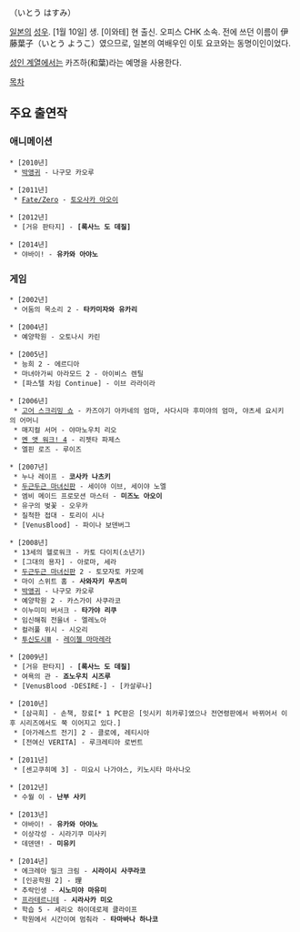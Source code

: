 {{{+1 伊藤葉純 }}}（いとう はすみ）

[[일본]]의 [[성우]]. [1월 10일] 생. [이와테] 현 출신. 오피스 CHK 소속. 전에 쓰던 이름이 伊藤葉子（いとう ようこ）였으므로, 일본의 여배우인 이토 요코와는 동명이인이었다.

[[에로게|성인 계열]]에서는 카즈하(和葉)라는 예명을 사용한다.

[[목차]]

== 주요 출연작 ==
=== 애니메이션 ===
 * [2010년]
  * [[박앵귀]] - 나구모 카오루

 * [2011년]
  * [[Fate/Zero]] - [[토오사카 아오이]]

 * [2012년]
  * [거유 판타지] - '''[록사느 도 데질]'''

 * [2014년]
  * 야바이! - '''유카와 아야노'''

=== 게임 ===
 * [2002년]
  * 어둠의 목소리 2 - '''타카미자와 유카리'''

 * [2004년]
  * 예양학원 - 오토나시 카린

 * [2005년]
  * 능희 2 - 에르디아
  * 마녀아가씨 아라모드 2 - 아이비스 렌틸
  * [파스텔 차임 Continue] - 이브 라라이라

 * [2006년]
  * [[고어 스크리밍 쇼]] - 카즈야기 아카네의 엄마, 사다시마 후미야의 엄마, 야츠세 요시키의 어머니 
  * 매지컬 서머 - 야마노우치 리오
  * [[멘 앳 워크! 4]] - 리젯타 파제스
  * 엘핀 로즈 - 루이즈

 * [2007년]
  * 누나 레이프 - '''코사카 나츠키'''
  * [[두근두근 마녀신판]] - 세이야 이브, 세이야 노엘
  * 엠비 메이드 프로모션 마스터 - '''미즈노 아오이'''
  * 유구의 벚꽃 - 오우카
  * 질척한 접대 - 토리이 시나
  * [VenusBlood] - 파이나 보덴버그

 * [2008년]
  * 13세의 헬로워크 - 카토 다이치(소년기)
  * [그대의 용자] - 아로마, 세라
  * [[두근두근 마녀신판]] 2 - 토모자토 카모메
  * 마이 스위트 홈 - '''사와자키 무츠미'''
  * [[박앵귀]] - 나구모 카오루
  * 예양학원 2 - 카스가이 사쿠라코
  * 이누미미 버서크 - '''타가야 리쿠'''
  * 임신해줘 전을녀 - 엘레노아
  * 컬러풀 위시 - 시오리
  * [[투신도시Ⅲ]] - [[레이첼 마마레라]]

 * [2009년]
  * [거유 판타지] - '''[록사느 도 데질]'''
  * 여욕의 관 - '''죠노우치 시즈루'''
  * [VenusBlood -DESIRE-] - [카살루나]

 * [2010년]
  * [삼극희] - 손책, 장료[* 1 PC판은 [잇시키 히카루]였으나 전연령판에서 바뀌어서 이후 시리즈에서도 쭉 이어지고 있다.]
  * [아가레스트 전기] 2 - 클로에, 레티시아
  * [전여신 VERITA] - 루크레티아 로번트

 * [2011년]
  * [센고쿠히메 3] - 미요시 나가야스, 키노시타 마사나오 

 * [2012년]
  * 수월 이 - '''난부 사키'''

 * [2013년]
  * 야바이! - '''유카와 아야노'''
  * 이상각성 - 시라기쿠 미사키
  * 데덴덴! - '''미유키'''

 * [2014년]
  * 에크레아 밀크 크림 - '''시라이시 사쿠라코'''
  * [인공학원 2] - 理
  * 추락인생 - '''시노미야 마유미'''
  * [[프라테르니테]] - '''시라사카 미오'''
  * 학습 5 - 세리오 하이데로제 클라이프
  * 학원에서 시간이여 멈춰라 - '''타마바나 하나코'''
